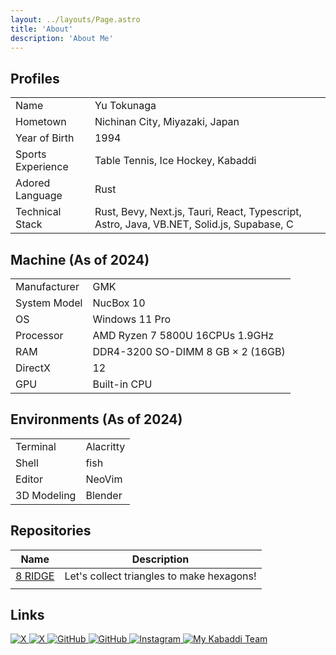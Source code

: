 ```yaml
---
layout: ../layouts/Page.astro
title: 'About'
description: 'About Me'
---
```


## Profiles

|                   |                                                                                           |
| ----------------- | ----------------------------------------------------------------------------------------- |
| Name              | Yu Tokunaga                                                                               |
| Hometown          | Nichinan City, Miyazaki, Japan                                                            |
| Year of Birth     | 1994                                                                                      |
| Sports Experience | Table Tennis, Ice Hockey, Kabaddi                                                         |
| Adored Language   | Rust                                                                                      |
| Technical Stack   | Rust, Bevy, Next.js, Tauri, React, Typescript, Astro, Java, VB.NET, Solid.js, Supabase, C |

## Machine (As of 2024)

|              |                                   |
| ------------ | --------------------------------- |
| Manufacturer | GMK                               |
| System Model | NucBox 10                         |
| OS           | Windows 11 Pro                    |
| Processor    | AMD Ryzen 7 5800U 16CPUs 1.9GHz   |
| RAM          | DDR4-3200 SO-DIMM 8 GB × 2 (16GB) |
| DirectX      | 12                                |
| GPU          | Built-in CPU                      |

## Environments (As of 2024)

|             |           |
| ----------- | --------- |
| Terminal    | Alacritty |
| Shell       | fish      |
| Editor      | NeoVim    |
| 3D Modeling | Blender   |

## Repositories

| Name                                                | Description                               |
| --------------------------------------------------- | ----------------------------------------- |
| [8 RIDGE](https://github.com/4hoe8pow/eight-bridge) | Let's collect triangles to make hexagons! |
|                                                     |                                           |

## Links

<div
    style={{
        display: 'grid',
        'grid-template-columns': 'repeat(6, 1fr)',
        'align-items': 'center',
        'justify-items': 'center',
    }}
>
    <a href="https://x.com/4hoe8pow">
        <img class="hidden dark:block" style={{ height: '32px' }} src="/sns/x-logo-white.png" alt="X" />
        <img class="dark:hidden block" style={{ height: '32px' }} src="/sns/x-logo-black.png" alt="X" />
    </a>
    <a href="https://github.com/4hoe8pow">
        <img class="hidden dark:block" style={{ height: '32px' }} src="/sns/github-mark-white.png" alt="GitHub" />
        <img class="dark:hidden block" style={{ height: '32px' }} src="/sns/github-mark.png" alt="GitHub" />
    </a>
    <a href="https://www.instagram.com/agni.kabaddi/">
        <img style={{ height: '32px' }} src="/sns/insta.svg" alt="Instagram" />
    </a>
    <a href="https://www.agni.ninja">
        <img style={{ height: '48px' }} src="/sns/agni.svg" alt="My Kabaddi Team" />
    </a>
</div>
